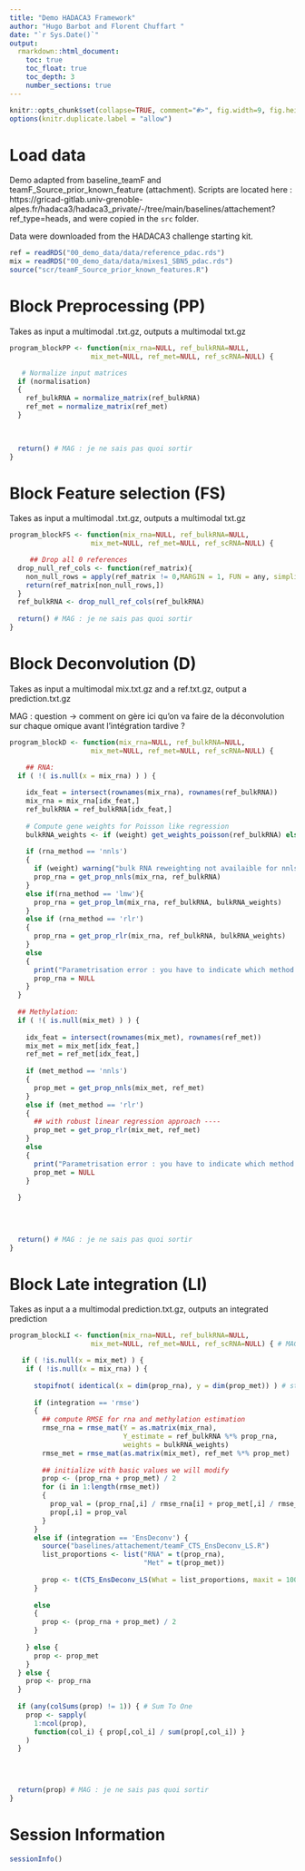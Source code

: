 ```yaml
---
title: "Demo HADACA3 Framework"
author: "Hugo Barbot and Florent Chuffart "
date: "`r Sys.Date()`"
output: 
  rmarkdown::html_document:
    toc: true
    toc_float: true
    toc_depth: 3
    number_sections: true
---
```


```r
knitr::opts_chunk$set(collapse=TRUE, comment="#>", fig.width=9, fig.height=6, eval=TRUE, echo=TRUE, results="verbatim")
options(knitr.duplicate.label = "allow")
```

# Load data

Demo adapted from baseline_teamF and teamF_Source_prior_known_feature (attachment). Scripts are located here : https://gricad-gitlab.univ-grenoble-alpes.fr/hadaca3/hadaca3_private/-/tree/main/baselines/attachement?ref_type=heads, and were copied in the `src` folder. 

Data were downloaded from the HADACA3 challenge starting kit. 

```r
ref = readRDS("00_demo_data/data/reference_pdac.rds")
mix = readRDS("00_demo_data/data/mixes1_SBN5_pdac.rds")
source("scr/teamF_Source_prior_known_features.R")
```

# Block Preprocessing (PP)

Takes as input a multimodal .txt.gz, outputs a multimodal txt.gz

```r
program_blockPP <- function(mix_rna=NULL, ref_bulkRNA=NULL, 
                    mix_met=NULL, ref_met=NULL, ref_scRNA=NULL) {

   # Normalize input matrices
  if (normalisation)
  {
    ref_bulkRNA = normalize_matrix(ref_bulkRNA)
    ref_met = normalize_matrix(ref_met)
  }
  

  
  return() # MAG : je ne sais pas quoi sortir 
}


```

# Block Feature selection (FS)

Takes as input a multimodal .txt.gz, outputs a multimodal txt.gz

```r
program_blockFS <- function(mix_rna=NULL, ref_bulkRNA=NULL, 
                    mix_met=NULL, ref_met=NULL, ref_scRNA=NULL) {

     ## Drop all 0 references
  drop_null_ref_cols <- function(ref_matrix){
    non_null_rows = apply(ref_matrix != 0,MARGIN = 1, FUN = any, simplify = TRUE)
    return(ref_matrix[non_null_rows,])
  }
  ref_bulkRNA <- drop_null_ref_cols(ref_bulkRNA)
  
  return() # MAG : je ne sais pas quoi sortir 
}


```

# Block Deconvolution (D)

Takes as input a multimodal mix.txt.gz and a ref.txt.gz, output a prediction.txt.gz

MAG : question -> comment on gère ici qu'on va faire de la déconvolution sur chaque omique avant l'intégration tardive ?

```r
program_blockD <- function(mix_rna=NULL, ref_bulkRNA=NULL, 
                    mix_met=NULL, ref_met=NULL, ref_scRNA=NULL) {

    ## RNA:
  if ( !( is.null(x = mix_rna) ) ) {
    
    idx_feat = intersect(rownames(mix_rna), rownames(ref_bulkRNA))
    mix_rna = mix_rna[idx_feat,]
    ref_bulkRNA = ref_bulkRNA[idx_feat,]
    
    # Compute gene weights for Poisson like regression
    bulkRNA_weights <- if (weight) get_weights_poisson(ref_bulkRNA) else NULL
    
    if (rna_method == 'nnls')
    {
      if (weight) warning("bulk RNA reweighting not availaible for nnls, use lmw or rlr. Weights will be used only for late RMSE fusion.")
      prop_rna = get_prop_nnls(mix_rna, ref_bulkRNA)
    }
    else if(rna_method == 'lmw'){
      prop_rna = get_prop_lm(mix_rna, ref_bulkRNA, bulkRNA_weights)  
    }
    else if (rna_method == 'rlr')
    {
      prop_rna = get_prop_rlr(mix_rna, ref_bulkRNA, bulkRNA_weights)
    }
    else
    {
      print("Parametrisation error : you have to indicate which method to use for bulk RNA.")
      prop_rna = NULL
    }
  }
  
  ## Methylation:
  if ( !( is.null(mix_met) ) ) {
    
    idx_feat = intersect(rownames(mix_met), rownames(ref_met))
    mix_met = mix_met[idx_feat,]
    ref_met = ref_met[idx_feat,]
    
    if (met_method == 'nnls')
    {
      prop_met = get_prop_nnls(mix_met, ref_met)
    }
    else if (met_method == 'rlr')
    {
      ## with robust linear regression approach ----
      prop_met = get_prop_rlr(mix_met, ref_met)
    }
    else
    {
      print("Parametrisation error : you have to indicate which method to use for methylation.")
      prop_met = NULL
    }
    
  }
  
  

  
  return() # MAG : je ne sais pas quoi sortir 
}


```

# Block Late integration (LI)



Takes as input a a multimodal prediction.txt.gz, outputs an integrated prediction


```r
program_blockLI <- function(mix_rna=NULL, ref_bulkRNA=NULL, 
                    mix_met=NULL, ref_met=NULL, ref_scRNA=NULL) { # MAG : je ne sais pas quoi mettre en entrée qui cooresponde à la sortie de la déconvolution

   if ( !is.null(x = mix_met) ) {
    if ( !is.null(x = mix_rna) ) {
      
      stopifnot( identical(x = dim(prop_rna), y = dim(prop_met)) ) # stop if not same number of cell type or samples
      
      if (integration == 'rmse')
      {
        ## compute RMSE for rna and methylation estimation
        rmse_rna = rmse_mat(Y = as.matrix(mix_rna),
                            Y_estimate = ref_bulkRNA %*% prop_rna,
                            weights = bulkRNA_weights)
        rmse_met = rmse_mat(as.matrix(mix_met), ref_met %*% prop_met)
        
        ## initialize with basic values we will modify
        prop <- (prop_rna + prop_met) / 2
        for (i in 1:length(rmse_met))
        {
          prop_val = (prop_rna[,i] / rmse_rna[i] + prop_met[,i] / rmse_met[i]) / (1 / rmse_rna[i] + 1 / rmse_met[i])
          prop[,i] = prop_val
        }
      }
      else if (integration == 'EnsDeconv') {
        source("baselines/attachement/teamF_CTS_EnsDeconv_LS.R")
        list_proportions <- list("RNA" = t(prop_rna),
                                 "Met" = t(prop_met))
        
        prop <- t(CTS_EnsDeconv_LS(What = list_proportions, maxit = 1000)$W)
      }
      
      else
      {
        prop <- (prop_rna + prop_met) / 2
      }
      
    } else {
      prop <- prop_met
    }
  } else {
    prop <- prop_rna
  }
  
  if (any(colSums(prop) != 1)) { # Sum To One 
    prop <- sapply(
      1:ncol(prop), 
      function(col_i) { prop[,col_i] / sum(prop[,col_i]) }
    )
  }

  

  
  return(prop) # MAG : je ne sais pas quoi sortir 
}


```

# Session Information

```r
sessionInfo()
```
